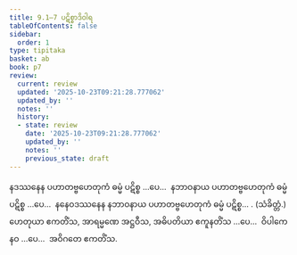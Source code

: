 ```yaml
---
title: 9.1–7 ပဋိစ္စာဒိဝါရ
tableOfContents: false
sidebar:
  order: 1
type: tipitaka
basket: ab
book: p7
review:
  current: review
  updated: '2025-10-23T09:21:28.777062'
  updated_by: ''
  notes: ''
  history:
  - state: review
    date: '2025-10-23T09:21:28.777062'
    updated_by: ''
    notes: ''
    previous_state: draft
---
```



<ReviewStatus review={frontmatter.review} showDetails={true} />

<HypothesisAnnotation frontmatter={frontmatter} />

<DynamicBreadcrumb />

<Division number="22" book="p7" e="ch" v="40" p="69">

<Paragraph number="47" book="p7">
နဒဿနေန ပဟာတဗ္ဗဟေတုကံ ဓမ္မံ ပဋိစ္စ …ပေ…  နဘာဝနာယ ပဟာတဗ္ဗဟေတုကံ ဓမ္မံ ပဋိစ္စ …ပေ…  နနေဝဒဿနေန နဘာဝနာယ ပဟာတဗ္ဗဟေတုကံ ဓမ္မံ ပဋိစ္စ… . (သံခိတ္တံ.)
</Paragraph>

<Paragraph number="48" book="p7">
ဟေတုယာ ဧကတိံသ, အာရမ္မဏေ အဋ္ဌဝီသ, အဓိပတိယာ ဧကူနတိံသ …ပေ…  ဝိပါကေ နဝ …ပေ…  အဝိဂတေ ဧကတိံသ.
</Paragraph>
</Division>